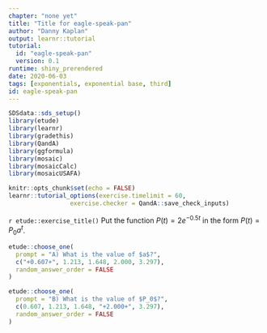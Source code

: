 ```yaml
---
chapter: "none yet"
title: "Title for eagle-speak-pan"
author: "Danny Kaplan"
output: learnr::tutorial
tutorial:
  id: "eagle-speak-pan"
  version: 0.1
runtime: shiny_prerendered
date: 2020-06-03 
tags: [exponentials, exponential base, third]
id: eagle-speak-pan
---
```


```r
SDSdata::sds_setup()
library(etude)
library(learnr)
library(gradethis)
library(QandA)
library(ggformula)
library(mosaic)
library(mosaicCalc)
library(mosaicUSAFA)

knitr::opts_chunk$set(echo = FALSE)
learnr::tutorial_options(exercise.timelimit = 60, 
                 exercise.checker = QandA::save_check_inputs)
```


`r etude::exercise_title()` Put the function $P(t) = 2 e^{-0.5 t}$  in the form $P(t)=P_0 a^t$. 

```r
etude::choose_one(
  prompt = "A) What is the value of $a$?",
  c("+0.607+", 1.213, 1.648, 2.000, 3.297),
  random_answer_order = FALSE
)
```


```r
etude::choose_one(
  prompt = "B) What is the value of $P_0$?",
  c(0.607, 1.213, 1.648, "+2.000+", 3.297),
  random_answer_order = FALSE
)
```


